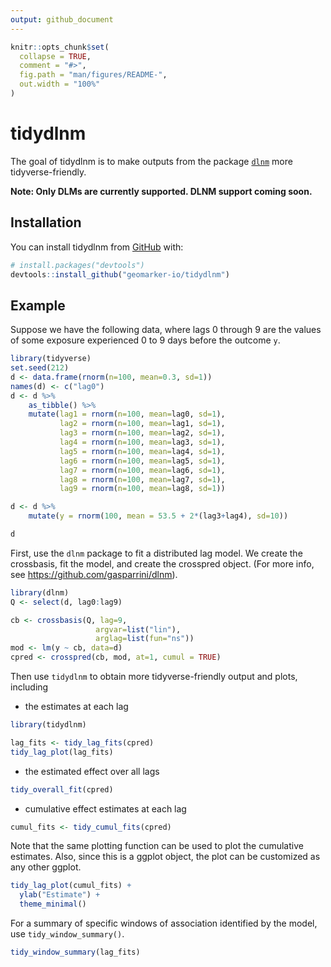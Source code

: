 ```yaml
---
output: github_document
---
```


<!-- README.md is generated from README.Rmd. Please edit that file -->

```r
knitr::opts_chunk$set(
  collapse = TRUE,
  comment = "#>",
  fig.path = "man/figures/README-",
  out.width = "100%"
)
```

# tidydlnm

<!-- badges: start -->
<!-- badges: end -->

The goal of tidydlnm is to make outputs from the package [`dlnm`](https://github.com/gasparrini/dlnm) more tidyverse-friendly.

**Note: Only DLMs are currently supported. DLNM support coming soon.**

## Installation

You can install tidydlnm from [GitHub](https://github.com/) with:

``` r
# install.packages("devtools")
devtools::install_github("geomarker-io/tidydlnm")
```
## Example

Suppose we have the following data, where lags 0 through 9 are the values of some exposure experienced 0 to 9 days before the outcome `y`.

```r
library(tidyverse)
set.seed(212)
d <- data.frame(rnorm(n=100, mean=0.3, sd=1))
names(d) <- c("lag0")
d <- d %>%
    as_tibble() %>%
    mutate(lag1 = rnorm(n=100, mean=lag0, sd=1),
           lag2 = rnorm(n=100, mean=lag1, sd=1),
           lag3 = rnorm(n=100, mean=lag2, sd=1),
           lag4 = rnorm(n=100, mean=lag3, sd=1),
           lag5 = rnorm(n=100, mean=lag4, sd=1),
           lag6 = rnorm(n=100, mean=lag5, sd=1),
           lag7 = rnorm(n=100, mean=lag6, sd=1),
           lag8 = rnorm(n=100, mean=lag7, sd=1),
           lag9 = rnorm(n=100, mean=lag8, sd=1))

d <- d %>%
    mutate(y = rnorm(100, mean = 53.5 + 2*(lag3+lag4), sd=10))

d
```


First, use the `dlnm` package to fit a distributed lag model. We create the crossbasis, fit the model, and create the crosspred object. (For more info, see [https://github.com/gasparrini/dlnm](https://github.com/gasparrini/dlnm)). 

```r
library(dlnm)
Q <- select(d, lag0:lag9)

cb <- crossbasis(Q, lag=9,
                   argvar=list("lin"),
                   arglag=list(fun="ns"))
mod <- lm(y ~ cb, data=d)
cpred <- crosspred(cb, mod, at=1, cumul = TRUE)
```

Then use `tidydlnm` to obtain more tidyverse-friendly output and plots, including 

- the estimates at each lag

```r
library(tidydlnm)

lag_fits <- tidy_lag_fits(cpred)
tidy_lag_plot(lag_fits)
```

- the estimated effect over all lags

```r
tidy_overall_fit(cpred)
```

- cumulative effect estimates at each lag

```r
cumul_fits <- tidy_cumul_fits(cpred)
```

Note that the same plotting function can be used to plot the cumulative estimates. Also, since this is a ggplot object, the plot can be customized as any other ggplot. 

```r
tidy_lag_plot(cumul_fits) +
  ylab("Estimate") +
  theme_minimal()
```

For a summary of specific windows of association identified by the model, use `tidy_window_summary()`.
```r
tidy_window_summary(lag_fits)
```

